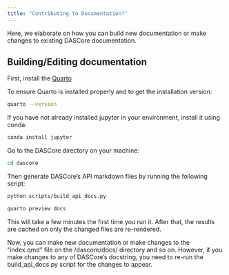 ```yaml
---
title: "Contributing to Documentation?"
---
```


Here, we elaborate on how you can build new documentation or make changes to existing DASCore documentation.

## Building/Editing documentation

First, install the [Quarto](https://quarto.org/docs/get-started/)

To ensure Quarto is installed properly and to get the installation version:

```bash
quarto --version
```

If you have not already installed jupyter in your environment, install it using conda:

```bash
conda install jupyter
```

Go to the DASCore directory on your machine:

```bash
cd dascore
```

Then generate DASCore's API markdown files by running the following script:

```bash
python scripts/build_api_docs.py
```

```bash
quarto preview docs
```

:::{.note}
This will take a few minutes the first time you run it. After that, the results are cached on only the changed files are re-rendered.
:::

Now, you can make new documentation or make changes to the "index.qmd" file on the /dascore/docs/ directory and so on.
However, if you make changes to any of DASCore's docstring, you need to re-run the build_api_docs.py script for the changes to appear.
